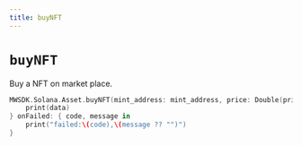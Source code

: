```yaml
---
title: buyNFT
---
```


# `buyNFT`

Buy a NFT on market place.
```swift
MWSDK.Solana.Asset.buyNFT(mint_address: mint_address, price: Double(price) ?? 0.01,auction_house: auction_house,confirmation: confirmation,skip_preflight: skip_preflight) { data in
    print(data)
} onFailed: { code, message in
    print("failed:\(code),\(message ?? "")")
}
```